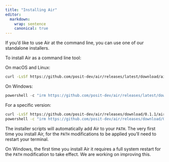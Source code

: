 ```yaml
---
title: "Installing Air"
editor:
  markdown:
    wrap: sentence
    canonical: true
---
```


If you'd like to use Air at the command line, you can use one of our standalone installers.

```{=html}
<!--
# Uncomment after we support this

Note that if you'd like to use Air inside VS Code or Positron, then the Extension for those editors comes pre-bundled with an Air binary, so there's nothing you need to do besides [download the Extension](editors.qmd).
-->
```

To install Air as a command line tool:

On macOS and Linux:

``` bash
curl -LsSf https://github.com/posit-dev/air/releases/latest/download/air-installer.sh | sh
```

On Windows:

``` powershell
powershell -c "irm https://github.com/posit-dev/air/releases/latest/download/air-installer.ps1 | iex"
```

For a specific version:

``` bash
curl -LsSf https://github.com/posit-dev/air/releases/download/0.1.1/air-installer.sh | sh
powershell -c "irm https://github.com/posit-dev/air/releases/download/0.1.1/air-installer.ps1 | iex"
```

The installer scripts will automatically add Air to your `PATH`.
The very first time you install Air, for the `PATH` modifications to be applied you'll need to restart your terminal.

On Windows, the first time you install Air it requires a full system restart for the `PATH` modification to take effect.
We are working on improving this.
